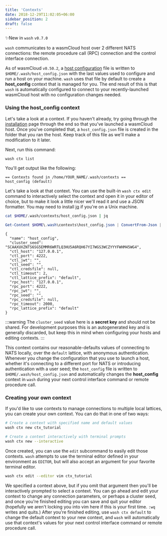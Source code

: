 ```yaml
---
title: 'Contexts'
date: 2018-12-29T11:02:05+06:00
sidebar_position: 2
draft: false
---
```



✨New in `wash` `v0.7.0`

`wash` communicates to a wasmCloud host over 2 different NATS connections: the remote procedure call (RPC) connection and the control interface connection.

As of wasmCloud `v0.50.2`, a [host configuration](/docs/0.82/hosts/elixir/host-configure) file is written to `$HOME/.wash/host_config.json` with the last values used to configure and run a host on your machine. `wash` uses that file by default to create a **host_config** context that is managed for you. The end result of this is that `wash` is automatically configured to connect to your recently-launched wasmCloud host with no configuration changes needed.

### Using the **host_config** context

Let's take a look at a context. If you haven't already, try going through the [installation](/docs/installation.mdx) page through the end so that you've launched a wasmCloud host. Once you've completed that, a `host_config.json` file is created in the folder that you ran the host. Keep track of this file as we'll make a modification to it later.

Next, run this command:

```bash
wash ctx list
```

You'll get output like the following:

```
== Contexts found in /home/YOUR_NAME/.wash/contexts ==
host_config (default)
```

Let's take a look at that context. You can use the built-in `wash ctx edit` command to interactively select the context and open it in your editor of choice, but to make it look a little nicer we'll read it and use a JSON formatter. You may need to install [jq](https://stedolan.github.io/jq/download/) if you're on a Unix machine.

<Tabs groupId="os" queryString>
  <TabItem value="unix" label="Unix" default>

```bash
cat $HOME/.wash/contexts/host_config.json | jq
```

  </TabItem>
  <TabItem value="windows" label="Powershell" default>

```powershell
Get-Content $HOME\.wash\contexts\host_config.json | ConvertFrom-Json | ConvertTo-Json
```

  </TabItem>
</Tabs>

```
{
  "name": "host_config",
  "cluster_seed": "SCAAXUXZNTS6SG5EMMR6WRTLQ3HU5A6RQH67YI7WGS3WCZYYYFWHM45WG4",
  "ctl_host": "127.0.0.1",
  "ctl_port": 4222,
  "ctl_jwt": "",
  "ctl_seed": "",
  "ctl_credsfile": null,
  "ctl_timeout": 2,
  "ctl_lattice_prefix": "default",
  "rpc_host": "127.0.0.1",
  "rpc_port": 4222,
  "rpc_jwt": "",
  "rpc_seed": "",
  "rpc_credsfile": null,
  "rpc_timeout": 2000,
  "rpc_lattice_prefix": "default"
}
```

:::warning
The `cluster_seed` value here is a **secret key** and should not be shared. For development purposes this is an autogenerated key and is generally discarded, but keep this in mind when configuring your hosts and editing contexts.
:::

This context contains our reasonable-defaults values of connecting to NATS locally, over the `default` lattice, with anonymous authentication. Whenever you change the configuration that you use to launch a host, whether it's connecting to a different port for NATS or introducing authentication with a user seed; the `host_config` file is written to `$HOME/.wash/host_config.json` and automatically changes the **host_config** context in `wash` during your next control interface command or remote procedure call.

### Creating your own context

If you'd like to use contexts to manage connections to multiple local lattices, you can create your own context. You can do that in one of two ways:

```bash
# Create a context with specified name and default values
wash ctx new ctx_tutorial
```

```bash
# Create a context interactively with terminal prompts
wash ctx new --interactive
```

Once created, you can use the `edit` subcommand to easily edit those contexts. `wash` attempts to use the terminal editor defined in your environment as `EDITOR`, but will also accept an argument for your favorite terminal editor.

```bash
wash ctx edit --editor vim ctx_tutorial
```

We specified a context above, but if you omit that argument then you'll be interactively prompted to select a context. You can go ahead and edit your context to change any connection parameters, or perhaps a cluster seed, and once you're finished editing you can save and quit your editor (hopefully we aren't locking you into vim here if this is your first time. `:wq` writes and quits.) After you're finished editing, use `wash ctx default` to change the default context to your new context, and `wash` will automatically use that context's values for your next control interface command or remote procedure call.
